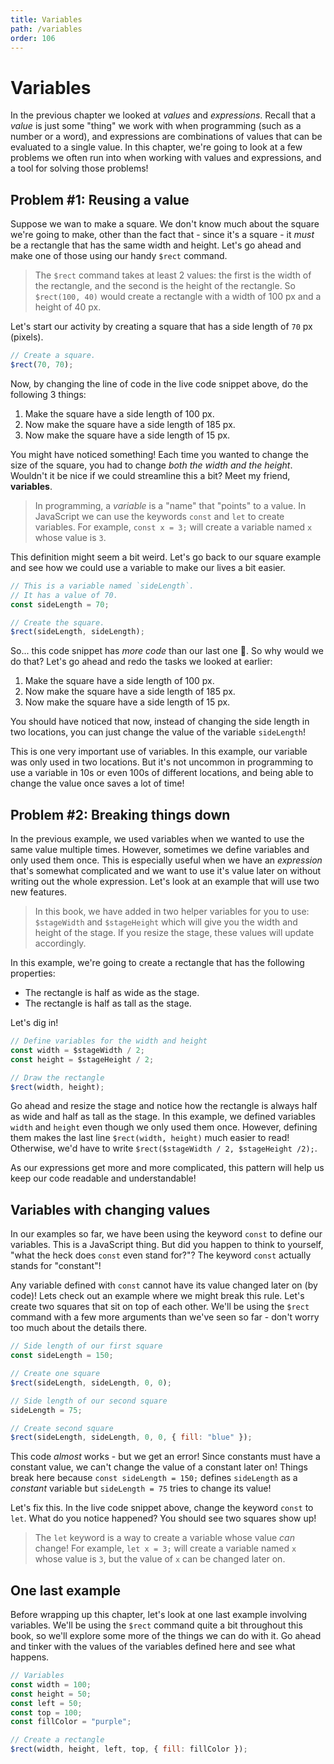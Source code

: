 ```yaml
---
title: Variables
path: /variables
order: 106
---
```


# Variables

In the previous chapter we looked at _values_ and _expressions_. Recall that a _value_ is just some "thing" we work with when programming (such as a number or a word), and expressions are combinations of values that can be evaluated to a single value. In this chapter, we're going to look at a few problems we often run into when working with values and expressions, and a tool for solving those problems!

## Problem #1: Reusing a value

Suppose we wan to make a square. We don't know much about the square we're going to make, other than the fact that - since it's a square - it _must_ be a rectangle that has the same width and height. Let's go ahead and make one of those using our handy `$rect` command.

> The `$rect` command takes at least 2 values: the first is the width of the rectangle, and the second is the height of the rectangle. So `$rect(100, 40)` would create a rectangle with a width of 100 px and a height of 40 px.

Let's start our activity by creating a square that has a side length of `70` px (pixels).

```js live=true id=variables-square1
// Create a square.
$rect(70, 70);
```

Now, by changing the line of code in the live code snippet above, do the following 3 things:

1. Make the square have a side length of 100 px.
2. Now make the square have a side length of 185 px.
3. Now make the square have a side length of 15 px.

You might have noticed something! Each time you wanted to change the size of the square, you had to change _both the width and the height_. Wouldn't it be nice if we could streamline this a bit? Meet my friend, **variables**. 

> In programming, a _variable_ is a "name" that "points" to a value. In JavaScript we can use the keywords `const` and `let` to create variables. For example, `const x = 3;` will create a variable named `x` whose value is `3`.

This definition might seem a bit weird. Let's go back to our square example and see how we could use a variable to make our lives a bit easier.

```js live=true id=variables-square2
// This is a variable named `sideLength`.
// It has a value of 70.
const sideLength = 70;

// Create the square.
$rect(sideLength, sideLength);
```

So... this code snippet has _more code_ than our last one :eyes:. So why would we do that? Let's go ahead and redo the tasks we looked at earlier: 

1. Make the square have a side length of 100 px.
2. Now make the square have a side length of 185 px.
3. Now make the square have a side length of 15 px.

You should have noticed that now, instead of changing the side length in two locations, you can just change the value of the variable `sideLength`!

This is one very important use of variables. In this example, our variable was only used in two locations. But it's not uncommon in programming to use a variable in 10s or even 100s of different locations, and being able to change the value once saves a lot of time!

## Problem #2: Breaking things down

In the previous example, we used variables when we wanted to use the same value multiple times. However, sometimes we define variables and only used them once. This is especially useful when we have an _expression_ that's somewhat complicated and we want to use it's value later on without writing out the whole expression. Let's look at an example that will use two new features.

> In this book, we have added in two helper variables for you to use: `$stageWidth` and `$stageHeight` which will give you the width and height of the stage. If you resize the stage, these values will update accordingly.

In this example, we're going to create a rectangle that has the following properties:

- The rectangle is half as wide as the stage.
- The rectangle is half as tall as the stage.

Let's dig in!

```js live=true id=variables-rectangle
// Define variables for the width and height
const width = $stageWidth / 2;
const height = $stageHeight / 2;

// Draw the rectangle
$rect(width, height);
```

Go ahead and resize the stage and notice how the rectangle is always half as wide and half as tall as the stage. In this example, we defined variables `width` and `height` even though we only used them once. However, defining them makes the last line `$rect(width, height)` much easier to read! Otherwise, we'd have to write `$rect($stageWidth / 2, $stageHeight /2);`.

As our expressions get more and more complicated, this pattern will help us keep our code readable and understandable!

## Variables with changing values

In our examples so far, we have been using the keyword `const` to define our variables. This is a JavaScript thing. But did you happen to think to yourself, "what the heck does `const` even stand for?"? The keyword `const` actually stands for "constant"!

Any variable defined with `const` cannot have its value changed later on (by code)! Lets check out an example where we might break this rule. Let's create two squares that sit on top of each other. We'll be using the `$rect` command with a few more arguments than we've seen so far - don't worry too much about the details there.

```js live=true id=variables-const-error
// Side length of our first square
const sideLength = 150;

// Create one square
$rect(sideLength, sideLength, 0, 0);

// Side length of our second square
sideLength = 75;

// Create second square
$rect(sideLength, sideLength, 0, 0, { fill: "blue" });
```

This code _almost_ works - but we get an error! Since constants must have a constant value, we can't change the value of a constant later on! Things break here because `const sideLength = 150;` defines `sideLength` as a _constant_ variable but `sideLength = 75` tries to change its value!

Let's fix this. In the live code snippet above, change the keyword `const` to `let`. What do you notice happened? You should see two squares show up!

> The `let` keyword is a way to create a variable whose value _can_ change! For example, `let x = 3;` will create a variable named `x` whose value is `3`, but the value of `x` can be changed later on.

## One last example

Before wrapping up this chapter, let's look at one last example involving variables. We'll be using the `$rect` command quite a bit throughout this book, so we'll explore some more of the things we can do with it. Go ahead and tinker with the values of the variables defined here and see what happens.

```js live=true id=variables-rectangle-params
// Variables
const width = 100;
const height = 50;
const left = 50;
const top = 100;
const fillColor = "purple";

// Create a rectangle
$rect(width, height, left, top, { fill: fillColor });
```
